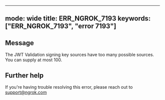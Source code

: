 
---
mode: wide
title: ERR_NGROK_7193
keywords: ["ERR_NGROK_7193", "error 7193"]
---

## Message
The JWT Validation signing key sources have too many possible sources. You can supply at most 100.




## Further help
If you're having trouble resolving this error, please reach out to [support@ngrok.com](mailto:support@ngrok.com?subject=Help%20with%20ERR_NGROK_7193)

